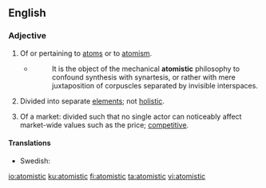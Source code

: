 ==English==

===Adjective===
{{en-adj}}

# Of or pertaining to [[atom]]s or to [[atomism]].
#* {{w|Samuel Taylor Coleridge}}
#*: It is the object of the mechanical '''atomistic''' philosophy to confound synthesis with synartesis, or rather with mere juxtaposition of corpuscles separated by invisible interspaces.
# Divided into separate [[element]]s; not [[holistic]].
# {{lb|en|economics}} Of a market: divided such that no single actor can noticeably affect market-wide values such as the price; [[competitive]].

====Translations====
{{trans-top|not holistic}}
{{trans-mid}}
* Swedish: {{t|sv|atomistisk}}
{{trans-bottom}}

[[io:atomistic]]
[[ku:atomistic]]
[[fi:atomistic]]
[[ta:atomistic]]
[[vi:atomistic]]